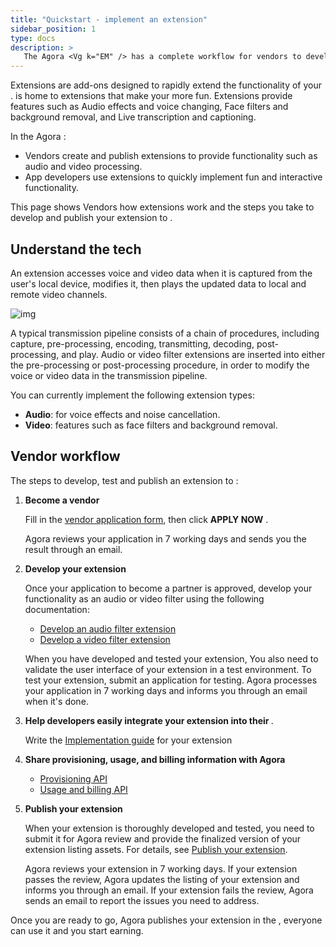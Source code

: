 ```yaml
---
title: "Quickstart - implement an extension"
sidebar_position: 1
type: docs
description: >
   The Agora <Vg k="EM" /> has a complete workflow for vendors to develop and distribute extensions. This page walks through each step in the workflow.
---
```




Extensions are add-ons designed to rapidly extend the functionality of your <Vpl k="CLIENT" />. [<Vg k="EM" />](https://www.agora.io/en/agora-extensions-marketplace/) is home to extensions that make your <Vpl k="CLIENT" /> more fun. Extensions provide features such as Audio effects and voice changing, Face filters and background removal, and Live transcription and captioning.

In the Agora <Vg k="EM" />
:
- Vendors create and publish extensions to provide functionality such as audio and video processing.
- App developers use extensions to quickly implement fun and interactive functionality.

This page shows Vendors how extensions work and the steps you take to develop and publish your extension to <Vg k="EM" />.

## Understand the tech

An extension accesses voice and video data when it is captured from the user's local device, modifies it, then plays the updated data to local and remote video channels.

![img](/images/video-sdk/extension-callflow.svg)

A typical transmission pipeline consists of a chain of procedures, including capture, pre-processing, encoding, transmitting, decoding, post-processing, and play. Audio or video filter extensions are inserted into either the pre-processing or post-processing procedure, in order to modify the voice or video data in the transmission pipeline.

You can currently implement the following extension types:

- **Audio**: for voice effects and noise cancellation.
- **Video**: features such as face filters and background removal.

## Vendor workflow

The steps to develop, test and publish an extension to <Vg k="EM" />:

1. **Become a vendor**

    Fill in the [vendor application form](https://www.agora.io/en/extensions-marketplace/vendor-application/), then click **APPLY NOW** .

    Agora reviews your application in 7 working days and sends you the result through an email.

1. **Develop your extension**

    Once your application to become a partner is approved, develop your functionality as an audio or video filter using the following documentation:

    - [Develop an audio filter extension](../develop/audio-filter)
    - [Develop a video filter extension](../develop/video-filter)

    When you have developed and tested your extension, You also need to validate the user interface of your extension in a test environment. To test your extension, submit an application for testing. Agora processes your application in 7 working days and informs you through an email when it's done.

1. **Help developers easily integrate your extension into their <Vpl k="CLIENT" />**.

    Write the [Implementation guide](../develop/implementation-guide) for your extension

1. **Share provisioning, usage, and billing information with Agora**

    - [Provisioning API](../reference/provisioning)
    - [Usage and billing API](../reference/usage)

1. **Publish your extension**

    When your extension is thoroughly developed and tested, you need to submit it for Agora review and provide the finalized version of your extension listing assets. For details, see [Publish your extension](../develop/publish-extension).

    Agora reviews your extension in 7 working days. If your extension passes the review, Agora updates the listing of your extension and informs you through an email. If your extension fails the review, Agora sends an email to report the issues you need to address.


Once you are ready to go, Agora publishes your extension in the [<Vg k="EM" />](https://www.agora.io/en/agora-extensions-marketplace/), everyone can use it and you start earning.